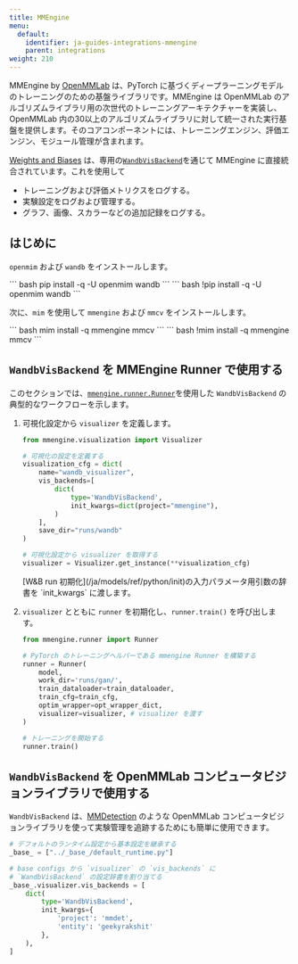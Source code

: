 ```yaml
---
title: MMEngine
menu:
  default:
    identifier: ja-guides-integrations-mmengine
    parent: integrations
weight: 210
---
```


MMEngine by [OpenMMLab](https://github.com/open-mmlab) は、PyTorch に基づくディープラーニングモデルのトレーニングのための基盤ライブラリです。MMEngine は OpenMMLab のアルゴリズムライブラリ用の次世代のトレーニングアーキテクチャーを実装し、OpenMMLab 内の30以上のアルゴリズムライブラリに対して統一された実行基盤を提供します。そのコアコンポーネントには、トレーニングエンジン、評価エンジン、モジュール管理が含まれます。

[Weights and Biases](https://wandb.ai/site) は、専用の[`WandbVisBackend`](https://mmengine.readthedocs.io/en/latest/api/generated/mmengine.visualization.WandbVisBackend.html#mmengine.visualization.WandbVisBackend)を通じて MMEngine に直接統合されています。これを使用して
- トレーニングおよび評価メトリクスをログする。
- 実験設定をログおよび管理する。
- グラフ、画像、スカラーなどの追加記録をログする。

## はじめに

`openmim` および `wandb` をインストールします。

<Tabs>
<Tab title="Command Line">
``` bash
pip install -q -U openmim wandb
```
</Tab>
<Tab title="Notebook">
``` bash
!pip install -q -U openmim wandb
```
</Tab>
</Tabs>

次に、`mim` を使用して `mmengine` および `mmcv` をインストールします。

<Tabs>
<Tab title="Command Line">
``` bash
mim install -q mmengine mmcv
```
</Tab>
<Tab title="Notebook">
``` bash
!mim install -q mmengine mmcv
```
</Tab>
</Tabs>

## `WandbVisBackend` を MMEngine Runner で使用する

このセクションでは、[`mmengine.runner.Runner`](https://mmengine.readthedocs.io/en/latest/api/generated/mmengine.runner.Runner.html#mmengine.runner.Runner)を使用した `WandbVisBackend` の典型的なワークフローを示します。

1. 可視化設定から `visualizer` を定義します。

    ```python
    from mmengine.visualization import Visualizer

    # 可視化の設定を定義する
    visualization_cfg = dict(
        name="wandb_visualizer",
        vis_backends=[
            dict(
                type='WandbVisBackend',
                init_kwargs=dict(project="mmengine"),
            )
        ],
        save_dir="runs/wandb"
    )

    # 可視化設定から visualizer を取得する
    visualizer = Visualizer.get_instance(**visualization_cfg)
    ```

    <Note>
    [W&B run 初期化](/ja/models/ref/python/init)の入力パラメータ用引数の辞書を `init_kwargs` に渡します。
    </Note>

2. `visualizer` とともに `runner` を初期化し、`runner.train()` を呼び出します。

    ```python
    from mmengine.runner import Runner

    # PyTorch のトレーニングヘルパーである mmengine Runner を構築する
    runner = Runner(
        model,
        work_dir='runs/gan/',
        train_dataloader=train_dataloader,
        train_cfg=train_cfg,
        optim_wrapper=opt_wrapper_dict,
        visualizer=visualizer, # visualizer を渡す
    )

    # トレーニングを開始する
    runner.train()
    ```

## `WandbVisBackend` を OpenMMLab コンピュータビジョンライブラリで使用する

`WandbVisBackend` は、[MMDetection](https://mmdetection.readthedocs.io/) のような OpenMMLab コンピュータビジョンライブラリを使って実験管理を追跡するためにも簡単に使用できます。

```python
# デフォルトのランタイム設定から基本設定を継承する
_base_ = ["../_base_/default_runtime.py"]

# base configs から `visualizer` の `vis_backends` に
# `WandbVisBackend` の設定辞書を割り当てる
_base_.visualizer.vis_backends = [
    dict(
        type='WandbVisBackend',
        init_kwargs={
            'project': 'mmdet',
            'entity': 'geekyrakshit'
        },
    ),
]
```
